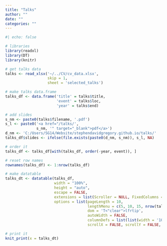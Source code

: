 ```yaml
---
title: "Talks"
author: ""
date: ""
categories: ""
---
```


```r
#| echo: false

# libraries
library(readxl)
library(DT)
library(knitr)

# get talks data
talks <- read_xlsx('~/../CV/cv_data.xlsx',
                   skip = 1,
                   sheet = 'selected_talks')

# make talks data.frame
talks_df <- data.frame('title' = talks$title,
                       'event' = talks$loc,
                       'year' = talks$end)

# add slides
s_nm <- paste0(talks$filename, '.pdf')
s_l <- paste0('<a href="/talks/', 
              s_nm, '" target="_blank">pdf</a>')
d_nm <- 'C:/Users/SG14/Website/stephendavidgregory.github.io/talks/'
talks_df$slides <- ifelse(file.exists(paste0(d_nm, s_nm)), s_l, NA)

# order it
talks_df <- talks_df[with(talks_df, order(-year, event)), ]

# reset row names
rownames(talks_df) <- 1:nrow(talks_df)

# make datatable
talks_dt <- datatable(talks_df, 
                      width = "100%",
                      height = "auto",
                      escape = FALSE, 
                      extensions = list(Scroller = NULL, FixedColumns = list(leftColumns = 2)),
                      options = list(pageLength = 10,
                                     lengthMenu = c(5, 10, 15, nrow(talks_df)),
                                     dom = 'T<"clear">lfrtip',
                                     autoWidth = FALSE,
                                     columnDefs = list(list(width = '10%', targets = c(3, 4))),
                                     scrollX = FALSE, scrollY = FALSE, scrollCollapse = TRUE))

# print it
knit_print(x = talks_dt) 

```
